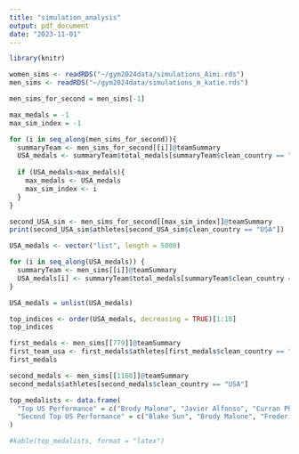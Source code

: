 ```yaml
---
title: "simulation_analysis"
output: pdf_document
date: "2023-11-01"
---
```


```r
library(knitr)
```

```r

women_sims <- readRDS("~/gym2024data/simulations_Aimi.rds")
men_sims <- readRDS("~/gym2024data/simulations_m_katie.rds")

```

```r

men_sims_for_second = men_sims[-1]

max_medals = -1
max_sim_index = -1

for (i in seq_along(men_sims_for_second)){
  summaryTeam <- men_sims_for_second[[i]]@teamSummary
  USA_medals <- summaryTeam$total_medals[summaryTeam$clean_country == "USA"]
  
  if (USA_medals>max_medals){
    max_medals <- USA_medals
    max_sim_index <- i
  }
}

second_USA_sim <- men_sims_for_second[[max_sim_index]]@teamSummary
print(second_USA_sim$athletes[second_USA_sim$clean_country == "USA"])

```

```r

USA_medals <- vector("list", length = 5000)

for (i in seq_along(USA_medals)) {
  summaryTeam <- men_sims[[i]]@teamSummary
  USA_medals[i] <- summaryTeam$total_medals[summaryTeam$clean_country == "USA"]
}

USA_medals = unlist(USA_medals)

top_indices <- order(USA_medals, decreasing = TRUE)[1:10]
top_indices

```

```r

first_medals <- men_sims[[779]]@teamSummary
first_team_usa <- first_medals$athletes[first_medals$clean_country == "USA"]
first_medals
```

```r
second_medals <- men_sims[[1160]]@teamSummary
second_medals$athletes[second_medals$clean_country == "USA"]
```

```r
top_medalists <- data.frame(
  "Top US Performance" = c("Brody Malone", "Javier Alfonso", "Curran Phillips", "Frederick Richard", "Joshua Karnes"),
  "Second Top US Performance" = c("Blake Sun", "Brody Malone", "Frederick Richard", "Shane Wiskus", "Paul Juda")
)

#kable(top_medalists, format = "latex")


```

```{=latex}
\begin{tabular}{|p{3cm}|p{3cm}|p{3cm}|p{3cm}|p{3cm}|p{3cm}|p{3cm}|p{3cm}|}
  \hline
  \multicolumn{8}{|c|}{\textbf{Best Simulated Outcome for Team USA}} \\
  \hline
  Team All-Around & Individual All-Around & Vault & Still Rings & Pommel Horse & Parallel Bars & High Bar & Floor Exercise \\
  \hline
  USA & USA (Brody Malone) & Armenia (Artur Davtyan) & USA (Javier Alfonso) & Chinese Taipei (Chih Lee) & China (Jingyuan Zou) & USA (Frederick Richard) & USA (Brody Malone) \\
  China & China (Boheng Zhang) & Philippines (Carlos Yulo) & USA (Brody Malone) & Kazakhstan (Nariman Kurbanov) & USA (Curran Phillips) & Kazakhstan (Ilyas Azizov) & Israel (Artem Dolgopyat)  \\
  Switzerland & China (Wei Sun) & Great Britain (Luke Whitehouse) & Italy (Salvatore Maresca) & Uzbekistan (Abdulla Azimov) & Switzerland (Noe Seifert) & USA (Brody Malone) & India (Satyajit Mondal) \\
  \hline
\end{tabular}
```
```{=latex}

\begin{tabular}{|p{2cm}|p{2cm}|p{2cm}|p{2cm}|p{2cm}|p{2cm}|}
  \hline
  \multicolumn{3}{|c|}{\textbf{First Row}} & \multicolumn{3}{c|}{\textbf{Second Row}} \\
  \hline
  Col 1 & Col 2 & Col 3 & Col 4 & Col 5 & Col 6 \\
  \hline
  R1C1 & R1C2 & R1C3 & R2C1 & R2C2 & R2C3 \\
  R1C4 & R1C5 & R1C6 & R2C4 & R2C5 & R2C6 \\
  \hline
\end{tabular}
  
```
```{=latex}

\newcommand{\highlight}[1]{\colorbox{yellow}{#1}}

\begin{table}[htbp]
  \small
  \begin{tabular}{l|l|l|l}
    \multicolumn{1}{c}{\textbf{Event}} & \multicolumn{1}{c}{\textbf{Gold}} & \multicolumn{1}{c}{\textbf{Silver}} & \multicolumn{1}{c}{\textbf{Bronze}} \\
    \hline
    Team All-Around & \highlight{USA} & China & Switzerland \\
    \hline
    Individual All-Around & \highlight{USA (Brody Malone)} & China (Boheng Zhang) & China (Wei Sun) \\
    \hline
    Vault & Armenia (Artur Davtyan) & Philippines (Carlos Yulo) & Great Britain (Luke Whitehouse) \\
    \hline
    Still Rings & \highlight{USA (Javier Alfonso)} & \highlight{USA (Brody Malone)} & Italy (Salvatore Maresca) \\
    \hline
    Pommel Horse & Chinese Taipei (Chih Lee) & Kazakhstan (Nariman Kurbanov) & Uzbekistan (Abdulla Azimov) \\
    \hline
    Parallel Bars & China (Jingyuan Zou) & \highlight{USA (Curran Phillips)} & Switzerland (Noe Seifert) \\
     \hline
    High Bar & \highlight{USA (Frederick Richard)} & Kazakhstan (Ilyas Azizov) & \highlight{USA (Brody Malone)} \\
    \hline
    Floor Exercise & \highlight{USA (Brody Malone)} & Israel (Artem Dolgopyat) & India (Satyajit Mondal) \\

  \end{tabular}
  
  \caption{Best Simulated Outcome for Team USA in Men's Artistic Gymnastics}
  \label{tab:gymnastics_medals}
\end{table}

  \small
  \textbf{Team USA Athletes: Brody Malone, Javier Alfonso, Curran Phillips, Frederick Richard, Joshua Karnes} \\
  \textbf{Team USA Medal Count:} 8 \\
  \textbf{Team USA Weighted Medal Count:} 20 (where Gold = 3, Silver = 2, Bronze = 1) \\
  \textbf{Team USA Medal Breakdown:} 5 Gold, 2 Silver, 1 Bronze
```
